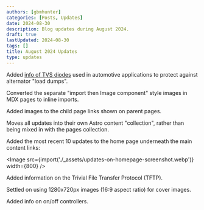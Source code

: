 ```yaml
---
authors: [gbmhunter]
categories: [Posts, Updates]
date: 2024-08-30
description: Blog updates during August 2024.
draft: true
lastUpdated: 2024-08-30
tags: []
title: August 2024 Updates
type: updates
---
```


Added [info of TVS diodes]() used in automotive applications to protect against alternator "load dumps".

Converted the separate "import then Image component" style images in MDX pages to inline imports.

Added images to the child page links shown on parent pages.

Moves all updates into their own Astro content "collection", rather than being mixed in with the pages collection.

Added the most recent 10 updates to the home page underneath the main content links:

<Image src={import('./_assets/updates-on-homepage-screenshot.webp')} width={800} />

Added information on the Trivial File Transfer Protocol (TFTP).

Settled on using 1280x720px images (16:9 aspect ratio) for cover images.

Added info on on/off controllers.
